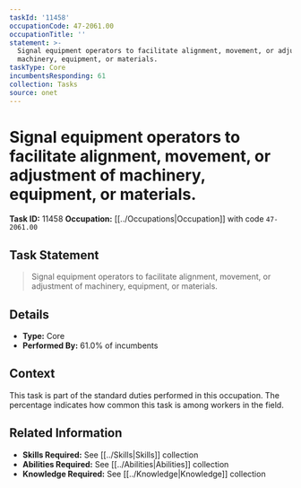 ```yaml
---
taskId: '11458'
occupationCode: 47-2061.00
occupationTitle: ''
statement: >-
  Signal equipment operators to facilitate alignment, movement, or adjustment of
  machinery, equipment, or materials.
taskType: Core
incumbentsResponding: 61
collection: Tasks
source: onet
---
```

# Signal equipment operators to facilitate alignment, movement, or adjustment of machinery, equipment, or materials.

**Task ID:** 11458
**Occupation:** [[../Occupations|Occupation]] with code `47-2061.00`

## Task Statement

> Signal equipment operators to facilitate alignment, movement, or adjustment of machinery, equipment, or materials.

## Details

- **Type:** Core
- **Performed By:** 61.0% of incumbents

## Context

This task is part of the standard duties performed in this occupation. The percentage indicates how common this task is among workers in the field.

## Related Information

- **Skills Required:** See [[../Skills|Skills]] collection
- **Abilities Required:** See [[../Abilities|Abilities]] collection
- **Knowledge Required:** See [[../Knowledge|Knowledge]] collection
